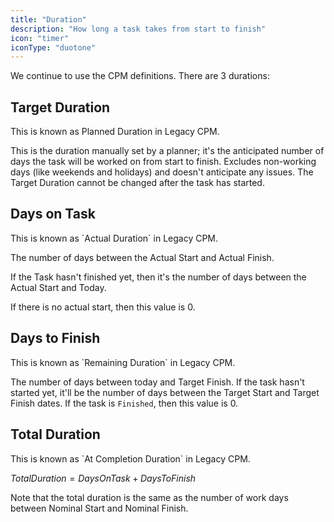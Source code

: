 ```yaml
---
title: "Duration"
description: "How long a task takes from start to finish"
icon: "timer"
iconType: "duotone"
---
```


We continue to use the CPM definitions. There are 3 durations:

## Target Duration

<Info>
  This is known as Planned Duration in Legacy CPM.
</Info>

This is the duration manually set by a planner; it's the anticipated number of days the task will be worked on <Tooltip tip="Target Start to Target Finish">from start to finish</Tooltip>. Excludes non-working days (like weekends and holidays) and doesn't anticipate any issues. The Target Duration cannot be changed after the task has started.

## Days on Task

<Info>
  This is known as `Actual Duration` in Legacy CPM.
</Info>

The number of days between the Actual Start and Actual Finish. 

If the Task hasn't finished yet, then it's the number of days between the Actual Start and Today. 

If there is no actual start, then this value is 0.

## Days to Finish

<Info>
  This is known as `Remaining Duration` in Legacy CPM.
</Info>

The number of days between today and Target Finish. If the task hasn't started yet, it'll be the number of days between the <Tooltip tip="Planned Start">Target Start</Tooltip> and <Tooltip tip="Planned Finish">Target Finish</Tooltip> dates. If the task is `Finished`, then this value is 0.

## Total Duration

<Info>
  This is known as `At Completion Duration` in Legacy CPM.
</Info>

$TotalDuration = Days On Task + Days To Finish$

Note that the total duration is the same as the number of work days between Nominal Start and Nominal Finish.